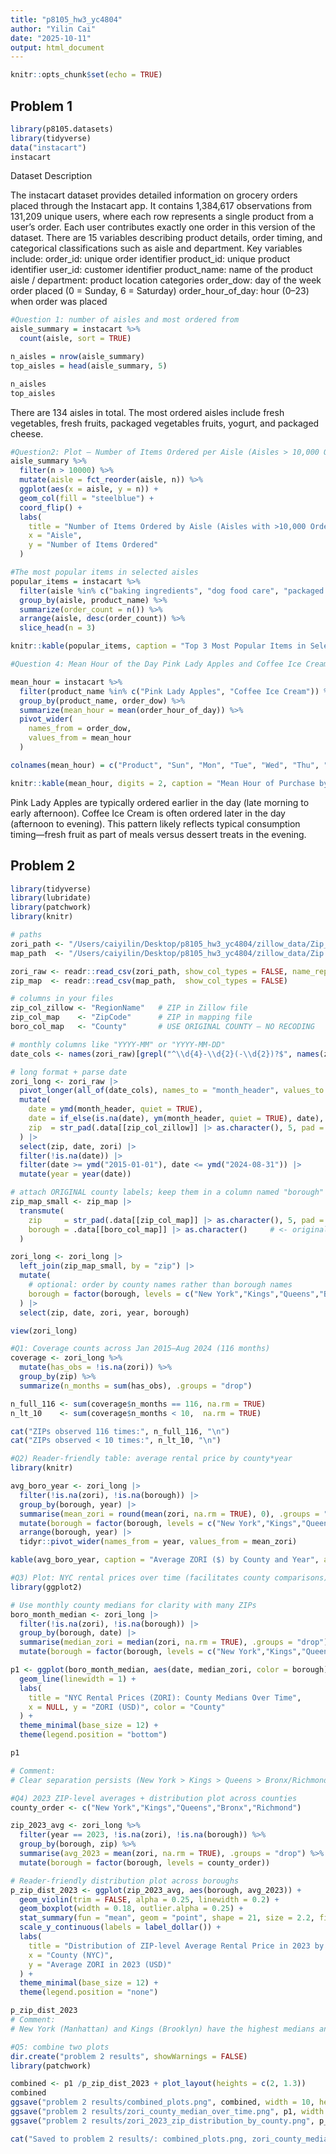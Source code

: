 ```yaml
---
title: "p8105_hw3_yc4804"
author: "Yilin Cai"
date: "2025-10-11"
output: html_document
---
```


```r
knitr::opts_chunk$set(echo = TRUE)
```

## Problem 1

```r
library(p8105.datasets)
library(tidyverse)
data("instacart")
instacart
```
Dataset Description

The instacart dataset provides detailed information on grocery orders placed through the Instacart app. It contains 1,384,617 observations from 131,209 unique users, where each row represents a single product from a user’s order. Each user contributes exactly one order in this version of the dataset. There are 15 variables describing product details, order timing, and categorical classifications such as aisle and department. Key variables include: 
order_id: unique order identifier
product_id: unique product identifier
user_id: customer identifier
product_name: name of the product
aisle / department: product location categories
order_dow: day of the week order placed (0 = Sunday, 6 = Saturday)
order_hour_of_day: hour (0–23) when order was placed

```r
#Question 1: number of aisles and most ordered from
aisle_summary = instacart %>%
  count(aisle, sort = TRUE)

n_aisles = nrow(aisle_summary)
top_aisles = head(aisle_summary, 5)

n_aisles
top_aisles
```
There are 134 aisles in total.
The most ordered aisles include fresh vegetables, fresh fruits, packaged vegetables fruits, yogurt, and packaged cheese.

```r
#Question2: Plot — Number of Items Ordered per Aisle (Aisles > 10,000 Orders)
aisle_summary %>%
  filter(n > 10000) %>%
  mutate(aisle = fct_reorder(aisle, n)) %>%
  ggplot(aes(x = aisle, y = n)) +
  geom_col(fill = "steelblue") +
  coord_flip() +
  labs(
    title = "Number of Items Ordered by Aisle (Aisles with >10,000 Orders)",
    x = "Aisle",
    y = "Number of Items Ordered"
  )

```
```r
#The most popular items in selected aisles
popular_items = instacart %>%
  filter(aisle %in% c("baking ingredients", "dog food care", "packaged vegetables fruits")) %>%
  group_by(aisle, product_name) %>%
  summarize(order_count = n()) %>%
  arrange(aisle, desc(order_count)) %>%
  slice_head(n = 3)

knitr::kable(popular_items, caption = "Top 3 Most Popular Items in Selected Aisles")
```

```r
#Question 4: Mean Hour of the Day Pink Lady Apples and Coffee Ice Cream are Ordered (by Day of Week)

mean_hour = instacart %>%
  filter(product_name %in% c("Pink Lady Apples", "Coffee Ice Cream")) %>%
  group_by(product_name, order_dow) %>%
  summarize(mean_hour = mean(order_hour_of_day)) %>%
  pivot_wider(
    names_from = order_dow,
    values_from = mean_hour
  )

colnames(mean_hour) = c("Product", "Sun", "Mon", "Tue", "Wed", "Thu", "Fri", "Sat")

knitr::kable(mean_hour, digits = 2, caption = "Mean Hour of Purchase by Day of Week")
```
Pink Lady Apples are typically ordered earlier in the day (late morning to early afternoon). Coffee Ice Cream is often ordered later in the day (afternoon to evening). This pattern likely reflects typical consumption timing—fresh fruit as part of meals versus dessert treats in the evening.

## Problem 2

```r
library(tidyverse)
library(lubridate)
library(patchwork)
library(knitr)

# paths
zori_path <- "/Users/caiyilin/Desktop/p8105_hw3_yc4804/zillow_data/Zip_zori_uc_sfrcondomfr_sm_month_NYC.csv"
map_path  <- "/Users/caiyilin/Desktop/p8105_hw3_yc4804/zillow_data/Zip Codes.csv"

zori_raw <- readr::read_csv(zori_path, show_col_types = FALSE, name_repair = "minimal")
zip_map  <- readr::read_csv(map_path,  show_col_types = FALSE)

# columns in your files
zip_col_zillow <- "RegionName"   # ZIP in Zillow file
zip_col_map    <- "ZipCode"      # ZIP in mapping file
boro_col_map   <- "County"       # USE ORIGINAL COUNTY — NO RECODING

# monthly columns like "YYYY-MM" or "YYYY-MM-DD"
date_cols <- names(zori_raw)[grepl("^\\d{4}-\\d{2}(-\\d{2})?$", names(zori_raw))]

# long format + parse date
zori_long <- zori_raw |>
  pivot_longer(all_of(date_cols), names_to = "month_header", values_to = "zori") |>
  mutate(
    date = ymd(month_header, quiet = TRUE),
    date = if_else(is.na(date), ym(month_header, quiet = TRUE), date),
    zip  = str_pad(.data[[zip_col_zillow]] |> as.character(), 5, pad = "0")
  ) |>
  select(zip, date, zori) |>
  filter(!is.na(date)) |>
  filter(date >= ymd("2015-01-01"), date <= ymd("2024-08-31")) |>
  mutate(year = year(date))

# attach ORIGINAL county labels; keep them in a column named "borough"
zip_map_small <- zip_map |>
  transmute(
    zip     = str_pad(.data[[zip_col_map]] |> as.character(), 5, pad = "0"),
    borough = .data[[boro_col_map]] |> as.character()     # <- original County values (e.g., Kings)
  )

zori_long <- zori_long |>
  left_join(zip_map_small, by = "zip") |>
  mutate(
    # optional: order by county names rather than borough names
    borough = factor(borough, levels = c("New York","Kings","Queens","Bronx","Richmond"))
  ) |>
  select(zip, date, zori, year, borough)

view(zori_long)

```

```r

#Q1: Coverage counts across Jan 2015–Aug 2024 (116 months)
coverage <- zori_long %>%
  mutate(has_obs = !is.na(zori)) %>%
  group_by(zip) %>%
  summarize(n_months = sum(has_obs), .groups = "drop")

n_full_116 <- sum(coverage$n_months == 116, na.rm = TRUE)
n_lt_10    <- sum(coverage$n_months < 10,  na.rm = TRUE)

cat("ZIPs observed 116 times:", n_full_116, "\n")
cat("ZIPs observed < 10 times:", n_lt_10, "\n")

```

```r
#Q2) Reader-friendly table: average rental price by county*year
library(knitr)

avg_boro_year <- zori_long |>
  filter(!is.na(zori), !is.na(borough)) |>
  group_by(borough, year) |>
  summarise(mean_zori = round(mean(zori, na.rm = TRUE), 0), .groups = "drop") |>
  mutate(borough = factor(borough, levels = c("New York","Kings","Queens","Bronx","Richmond"))) |>
  arrange(borough, year) |>
  tidyr::pivot_wider(names_from = year, values_from = mean_zori)

kable(avg_boro_year, caption = "Average ZORI ($) by County and Year", align = "c")


```
```r

#Q3) Plot: NYC rental prices over time (facilitates county comparisons)
library(ggplot2)

# Use monthly county medians for clarity with many ZIPs
boro_month_median <- zori_long |>
  filter(!is.na(zori), !is.na(borough)) |>
  group_by(borough, date) |>
  summarise(median_zori = median(zori, na.rm = TRUE), .groups = "drop") |>
  mutate(borough = factor(borough, levels = c("New York","Kings","Queens","Bronx","Richmond")))

p1 <- ggplot(boro_month_median, aes(date, median_zori, color = borough)) +
  geom_line(linewidth = 1) +
  labs(
    title = "NYC Rental Prices (ZORI): County Medians Over Time",
    x = NULL, y = "ZORI (USD)", color = "County"
  ) +
  theme_minimal(base_size = 12) +
  theme(legend.position = "bottom")

p1

# Comment: 
# Clear separation persists (New York > Kings > Queens > Bronx/Richmond) with a notable post-2021 rise.

```
```r
#Q4) 2023 ZIP-level averages + distribution plot across counties
county_order <- c("New York","Kings","Queens","Bronx","Richmond")

zip_2023_avg <- zori_long %>%
  filter(year == 2023, !is.na(zori), !is.na(borough)) %>%
  group_by(borough, zip) %>%
  summarise(avg_2023 = mean(zori, na.rm = TRUE), .groups = "drop") %>%
  mutate(borough = factor(borough, levels = county_order))

# Reader-friendly distribution plot across boroughs
p_zip_dist_2023 <- ggplot(zip_2023_avg, aes(borough, avg_2023)) +
  geom_violin(trim = FALSE, alpha = 0.25, linewidth = 0.2) +
  geom_boxplot(width = 0.18, outlier.alpha = 0.25) +
  stat_summary(fun = "mean", geom = "point", shape = 21, size = 2.2, fill = "white") +
  scale_y_continuous(labels = label_dollar()) +
  labs(
    title = "Distribution of ZIP-level Average Rental Price in 2023 by County",
    x = "County (NYC)",
    y = "Average ZORI in 2023 (USD)"
  ) +
  theme_minimal(base_size = 12) +
  theme(legend.position = "none")

p_zip_dist_2023
# Comment:
# New York (Manhattan) and Kings (Brooklyn) have the highest medians and widest upper tails, indicating more expensive and variable ZIPs; Queens is intermediate; Bronx and Richmond (Staten Island) show lower medians and tighter spreads.

```

```r
#Q5: combine two plots
dir.create("problem 2 results", showWarnings = FALSE)
library(patchwork)

combined <- p1 /p_zip_dist_2023 + plot_layout(heights = c(2, 1.3))
combined
ggsave("problem 2 results/combined_plots.png", combined, width = 10, height = 10, dpi = 300)
ggsave("problem 2 results/zori_county_median_over_time.png", p1, width = 10, height = 6, dpi = 300)
ggsave("problem 2 results/zori_2023_zip_distribution_by_county.png", p_zip_dist_2023, width = 9, height = 5, dpi = 300)

cat("Saved to problem 2 results/: combined_plots.png, zori_county_median_over_time.png, zori_2023_zip_distribution_by_county.png\n")

```



